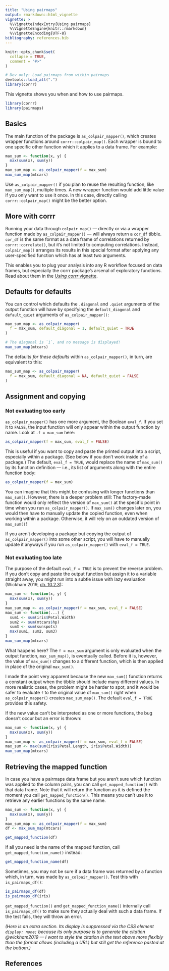 ```yaml
---
title: "Using pairmaps"
output: rmarkdown::html_vignette
vignette: >
  %\VignetteIndexEntry{Using pairmaps}
  %\VignetteEngine{knitr::rmarkdown}
  %\VignetteEncoding{UTF-8}
bibliography: references.bib
---
```


```r
knitr::opts_chunk$set(
  collapse = TRUE,
  comment = "#>"
)
```

```r
# Dev only: Load pairmaps from within pairmaps
devtools::load_all(".")
library(corrr)
```

This vignette shows you when and how to use pairmaps.

```r
library(corrr)
library(pairmaps)
```

## Basics

The main function of the package is `as_colpair_mapper()`, which creates wrapper functions around `corrr::colpair_map()`. Each wrapper is bound to one specific other function which it applies to a data frame. For example:

```r
max_sum <- function(x, y) {
  max(sum(x), sum(y))
}
max_sum_map <- as_colpair_mapper(f = max_sum)
max_sum_map(mtcars)
```

Use `as_colpair_mapper()` if you plan to reuse the resulting function, like `max_sum_map()`, multiple times. A new wrapper function would add little value if you only want to use it once. In this case, directly calling `corrr::colpair_map()` might be the better option.

## More with corrr

Running your data through `colpair_map()` --- directly or via a wrapper function made by `as_colpair_mapper()` --- will always return a `cor_df` tibble. `cor_df` is the same format as a data frame of correlations returned by `corrr::correlate()`, but it's not limited to computing correlations. Instead, `colpair_map()` arranges its results in this special format after applying any user-specified function which has at least two arguments.

This enables you to plug your analysis into any R workflow focused on data frames, but especially the corrr package's arsenal of exploratory functions. Read about them in the [*Using corrr* vignette](https://corrr.tidymodels.org/articles/using-corrr.html).

## Defaults for defaults

You can control which defaults the `.diagonal` and `.quiet` arguments of the output function will have by specifying the `default_diagonal` and `default_quiet` arguments of `as_colpair_mapper()`:

```r
max_sum_map <- as_colpair_mapper(
  f = max_sum, default_diagonal = 1, default_quiet = TRUE
)

# The diagonal is `1`, and no message is displayed!
max_sum_map(mtcars)
```

The defaults *for these defaults* within `as_colpair_mapper()`, in turn, are equivalent to this:

```r
max_sum_map <- as_colpair_mapper(
  f = max_sum, default_diagonal = NA, default_quiet = FALSE
)
```

## Assignment and copying

### Not evaluating too early

`as_colpair_mapper()` has one more argument, the Boolean `eval_f`. If you set it to `FALSE`, the input function will only appear within the output function by name. Look at `.f = max_sum` here:

```r
as_colpair_mapper(f = max_sum, eval_f = FALSE)
```

This is useful if you want to copy and paste the printed output into a script, especially within a package. (See below if you don't work inside of a package.) The default, `eval_f = TRUE`, would replace the name of `max_sum()` by its function definition --- i.e., its list of arguments along with the entire function body:

```r
as_colpair_mapper(f = max_sum)
```

You can imagine that this might be confusing with longer functions than `max_sum()`. However, there is a deeper problem still: The factory-made function would only reflect the version of `max_sum()` at the specific point in time when you run `as_colpair_mapper()`. If `max_sum()` changes later on, you would then have to manually update the copied function, even when working within a package. Otherwise, it will rely on an outdated version of `max_sum()`!

If you aren't developing a package but copying the output of `as_colpair_mapper()` into some other script, you will have to manually update it anyways if you run `as_colpair_mapper()` with `eval_f = TRUE`.

### Not evaluating too late

The purpose of the default `eval_f = TRUE` is to prevent the reverse problem. If you don't copy and paste the output function but assign it to a variable straight away, you might run into a subtle issue with lazy evaluation (Wickham 2019, [ch. 10.2.3](https://adv-r.hadley.nz/function-factories.html#forcing-evaluation)):

```r
max_sum <- function(x, y) {
  max(sum(x), sum(y))
}
max_sum_map <- as_colpair_mapper(f = max_sum, eval_f = FALSE)
max_sum <- function(...) {
  sum1 <- sum(iris$Petal.Width)
  sum2 <- sum(mtcars$hp)
  sum3 <- sum(sunspots)
  max(sum1, sum2, sum3)
}
max_sum_map(mtcars)
```

What happens here? The `f = max_sum` argument is only evaluated when the output function, `max_sum_map()`, is eventually called. Before it is, however, the value of `max_sum()` changes to a different function, which is then applied in place of the original `max_sum()`.

I made the point very apparent because the new `max_sum()` function returns a constant output when the tibble should include many different values. In more realistic cases, the problem might be harder to spot, and it would be safer to evaluate `f` to the original value of `max_sum()` right when `as_colpair_mapper()` creates `max_sum_map()`. The default `eval_f = TRUE` provides this safety.

If the new value can't be interpreted as one or more functions, the bug doesn't occur but an error is thrown:

```r
max_sum <- function(x, y) {
  max(sum(x), sum(y))
}
max_sum_map <- as_colpair_mapper(f = max_sum, eval_f = FALSE)
max_sum <- max(sum(iris$Petal.Length, iris$Petal.Width))
max_sum_map(mtcars)
```

## Retrieving the mapped function

In case you have a pairmaps data frame but you aren't sure which function was applied to the column pairs, you can call `get_mapped_function()` with that data frame. Note that it will return the function as it is defined the moment you call `get_mapped_function()`. This means you can't use it to retrieve any earlier functions by the same name.

```r
max_sum <- function(x, y) {
  max(sum(x), sum(y))
}
max_sum_map <- as_colpair_mapper(f = max_sum)
df <- max_sum_map(mtcars)

get_mapped_function(df)
```

If all you need is the name of the mapped function, call `get_mapped_function_name()` instead:

```r
get_mapped_function_name(df)
```

Sometimes, you may not be sure if a data frame was returned by a function which, in turn, was made by `as_colpair_mapper()`. Test this with `is_pairmaps_df()`:

```r
is_pairmaps_df(df)
is_pairmaps_df(iris)
```

`get_mapped_function()` and `get_mapped_function_name()` internally call `is_pairmaps_df()` to make sure they actually deal with such a data frame. If the test fails, they will throw an error.

### Citation dummy {style="display: none;"}

*(Here is an extra section. Its display is suppressed via the CSS element `display: none;` because its only purpose is to generate the citation @wickham2019 --- I want to style the citation in the text above more flexibly than the format allows (including a URL) but still get the reference pasted at the bottom.)*

## References

